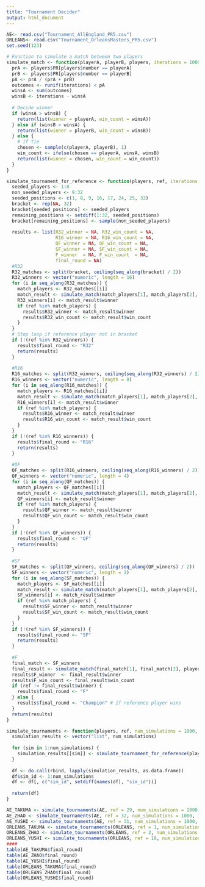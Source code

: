 ---
title: "Tournament Decider"
output: html_document
---

```{r setup, include=FALSE}
AE<- read.csv("Tournament_AllEngland_PR5.csv")
ORLEANS<- read.csv("Tournament_OrleansMasters_PR5.csv")
set.seed(123)  
```
```{r Match simulation}
# Function to simulate a match between two players 
simulate_match <- function(playerA, playerB, players, iterations = 1000) {
  prA <- players$PR[players$number == playerA]
  prB <- players$PR[players$number == playerB]
  pA <- prA / (prA + prB)
  outcomes <- runif(iterations) < pA  
  winsA <- sum(outcomes)
  winsB <- iterations - winsA
  
  # Decide winner 
  if (winsA > winsB) {
    return(list(winner = playerA, win_count = winsA))
  } else if (winsB > winsA) {
    return(list(winner = playerB, win_count = winsB))
  } else {
    # If tie
    chosen <- sample(c(playerA, playerB), 1)
    win_count <- ifelse(chosen == playerA, winsA, winsB)
    return(list(winner = chosen, win_count = win_count))
  }
}
```
```{r Tour simulation}
simulate_tournament_for_reference <- function(players, ref, iterations = 1000) {
  seeded_players <- 1:8          
  non_seeded_players <- 9:32
  seeded_positions <- c(1, 8, 9, 16, 17, 24, 25, 32)
  bracket <- rep(NA, 32)
  bracket[seeded_positions] <- seeded_players
  remaining_positions <- setdiff(1:32, seeded_positions)
  bracket[remaining_positions] <- sample(non_seeded_players)
  
  results <- list(R32_winner = NA, R32_win_count = NA,
                  R16_winner = NA, R16_win_count = NA,
                  QF_winner = NA, QF_win_count = NA,
                  SF_winner = NA, SF_win_count = NA,
                  F_winner  = NA, F_win_count  = NA,
                  final_round = NA)
  #R32
  R32_matches <- split(bracket, ceiling(seq_along(bracket) / 2))
  R32_winners <- vector("numeric", length = 16)
  for (i in seq_along(R32_matches)) {
    match_players <- R32_matches[[i]]
    match_result <- simulate_match(match_players[1], match_players[2], players, iterations)
    R32_winners[i] <- match_result$winner
    if (ref %in% match_players) {
      results$R32_winner <- match_result$winner
      results$R32_win_count <- match_result$win_count
    }
  }
  # Stop loop if reference player not in bracket
  if (!(ref %in% R32_winners)) {
    results$final_round <- "R32"
    return(results)
  }
  
  #R16
  R16_matches <- split(R32_winners, ceiling(seq_along(R32_winners) / 2))
  R16_winners <- vector("numeric", length = 8)
  for (i in seq_along(R16_matches)) {
    match_players <- R16_matches[[i]]
    match_result <- simulate_match(match_players[1], match_players[2], players, iterations)
    R16_winners[i] <- match_result$winner
    if (ref %in% match_players) {
      results$R16_winner <- match_result$winner
      results$R16_win_count <- match_result$win_count
    }
  }
  if (!(ref %in% R16_winners)) {
    results$final_round <- "R16"
    return(results)
  }
  
  #QF
  QF_matches <- split(R16_winners, ceiling(seq_along(R16_winners) / 2))
  QF_winners <- vector("numeric", length = 4)
  for (i in seq_along(QF_matches)) {
    match_players <- QF_matches[[i]]
    match_result <- simulate_match(match_players[1], match_players[2], players, iterations)
    QF_winners[i] <- match_result$winner
    if (ref %in% match_players) {
      results$QF_winner <- match_result$winner
      results$QF_win_count <- match_result$win_count
    }
  }
  if (!(ref %in% QF_winners)) {
    results$final_round <- "QF"
    return(results)
  }
  
  #SF
  SF_matches <- split(QF_winners, ceiling(seq_along(QF_winners) / 2))
  SF_winners <- vector("numeric", length = 2)
  for (i in seq_along(SF_matches)) {
    match_players <- SF_matches[[i]]
    match_result <- simulate_match(match_players[1], match_players[2], players, iterations)
    SF_winners[i] <- match_result$winner
    if (ref %in% match_players) {
      results$SF_winner <- match_result$winner
      results$SF_win_count <- match_result$win_count
    }
  }
  if (!(ref %in% SF_winners)) {
    results$final_round <- "SF"
    return(results)
  }
  
  #F
  final_match <- SF_winners  
  final_result <- simulate_match(final_match[1], final_match[2], players, iterations)
  results$F_winner  <- final_result$winner
  results$F_win_count <- final_result$win_count
  if (ref != final_result$winner) {
    results$final_round <- "F"
  } else {
    results$final_round <- "Champion" # if reference player wins
  }
  return(results)
}
```
```{r Multiple tour draws}
simulate_tournaments <- function(players, ref, num_simulations = 1000, iterations = 1000) {
  simulation_results <- vector("list", num_simulations)
  
  for (sim in 1:num_simulations) {
    simulation_results[[sim]] <- simulate_tournament_for_reference(players, ref, iterations)
  }
  
  df <- do.call(rbind, lapply(simulation_results, as.data.frame))
  df$sim_id <- 1:num_simulations
  df <- df[, c("sim_id", setdiff(names(df), "sim_id"))]
  
  return(df)
}
```
```{r run}
AE_TAKUMA <- simulate_tournaments(AE, ref = 29, num_simulations = 1000, iterations = 1000)
AE_ZHAO <- simulate_tournaments(AE, ref = 32, num_simulations = 1000, iterations = 1000)
AE_YUSHI <- simulate_tournaments(AE, ref = 31, num_simulations = 1000, iterations = 1000)
ORLEANS_TAKUMA <- simulate_tournaments(ORLEANS, ref = 1, num_simulations = 1000, iterations = 1000)
ORLEANS_ZHAO <- simulate_tournaments(ORLEANS, ref = 2, num_simulations = 1000, iterations = 1000)
ORLEANS_YUSHI <- simulate_tournaments(ORLEANS, ref = 18, num_simulations = 1000, iterations = 1000)
####
table(AE_TAKUMA$final_round)
table(AE_ZHAO$final_round)
table(AE_YUSHI$final_round)
table(ORLEANS_TAKUMA$final_round)
table(ORLEANS_ZHAO$final_round)
table(ORLEANS_YUSHI$final_round)
```